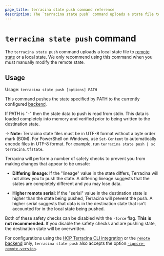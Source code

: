 ```yaml
---
page_title: terracina state push command reference
description: The `terracina state push` command uploads a state file to the Terracina state.
---
```


# `terracina state push` command

The `terracina state push` command uploads a local state file to [remote state](/terracina/language/state/remote) or a local state. We only recommend using this command when you must manually modify the remote state.

## Usage

Usage: `terracina state push [options] PATH`

This command pushes the state specified by PATH to the currently
configured [backend](/terracina/language/backend).

If PATH is "-" then the state data to push is read from stdin. This data
is loaded completely into memory and verified prior to being written to
the destination state.

-> **Note:** Terracina state files must be in UTF-8 format without a byte order mark (BOM). For PowerShell on Windows, use `Set-Content` to automatically encode files in UTF-8 format. For example, run `terracina state push | sc terracina.tfstate`.

Terracina will perform a number of safety checks to prevent you from
making changes that appear to be unsafe:

- **Differing lineage**: If the "lineage" value in the state differs,
  Terracina will not allow you to push the state. A differing lineage
  suggests that the states are completely different and you may lose
  data.

- **Higher remote serial**: If the "serial" value in the destination state
  is higher than the state being pushed, Terracina will prevent the push.
  A higher serial suggests that data is in the destination state that isn't
  accounted for in the local state being pushed.

Both of these safety checks can be disabled with the `-force` flag.
**This is not recommended.** If you disable the safety checks and are
pushing state, the destination state will be overwritten.

For configurations using the [HCP Terracina CLI integration](/terracina/cli/cloud) or the [`remote` backend](/terracina/language/backend/remote)
only, `terracina state push`
also accepts the option
[`-ignore-remote-version`](/terracina/cli/cloud/command-line-arguments#ignore-remote-version).
